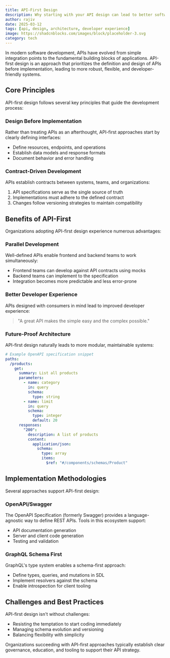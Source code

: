 ```yaml
---
title: API-First Design
description: Why starting with your API design can lead to better software architecture and developer experience
author: rajiv
date: 2025-03-12
tags: [api, design, architecture, developer experience]
image: https://shadcnblocks.com/images/block/placeholder-3.svg
category: tech
---
```


In modern software development, APIs have evolved from simple integration points to the fundamental building blocks of applications. API-first design is an approach that prioritizes the definition and design of APIs before implementation, leading to more robust, flexible, and developer-friendly systems.

## Core Principles

API-first design follows several key principles that guide the development process:

### Design Before Implementation

Rather than treating APIs as an afterthought, API-first approaches start by clearly defining interfaces:

- Define resources, endpoints, and operations
- Establish data models and response formats
- Document behavior and error handling

### Contract-Driven Development

APIs establish contracts between systems, teams, and organizations:

1. API specifications serve as the single source of truth
2. Implementations must adhere to the defined contract
3. Changes follow versioning strategies to maintain compatibility

## Benefits of API-First

Organizations adopting API-first design experience numerous advantages:

### Parallel Development

Well-defined APIs enable frontend and backend teams to work simultaneously:

- Frontend teams can develop against API contracts using mocks
- Backend teams can implement to the specification
- Integration becomes more predictable and less error-prone

### Better Developer Experience

APIs designed with consumers in mind lead to improved developer experience:

> "A great API makes the simple easy and the complex possible."

### Future-Proof Architecture

API-first design naturally leads to more modular, maintainable systems:

```yaml
# Example OpenAPI specification snippet
paths:
  /products:
    get:
      summary: List all products
      parameters:
        - name: category
          in: query
          schema:
            type: string
        - name: limit
          in: query
          schema:
            type: integer
            default: 20
      responses:
        "200":
          description: A list of products
          content:
            application/json:
              schema:
                type: array
                items:
                  $ref: "#/components/schemas/Product"
```

## Implementation Methodologies

Several approaches support API-first design:

### OpenAPI/Swagger

The OpenAPI Specification (formerly Swagger) provides a language-agnostic way to define REST APIs. Tools in this ecosystem support:

- API documentation generation
- Server and client code generation
- Testing and validation

### GraphQL Schema First

GraphQL's type system enables a schema-first approach:

- Define types, queries, and mutations in SDL
- Implement resolvers against the schema
- Enable introspection for client tooling

## Challenges and Best Practices

API-first design isn't without challenges:

- Resisting the temptation to start coding immediately
- Managing schema evolution and versioning
- Balancing flexibility with simplicity

Organizations succeeding with API-first approaches typically establish clear governance, education, and tooling to support their API strategy.
